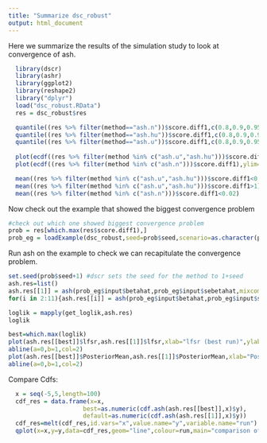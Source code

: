 ```yaml
---
title: "Summarize dsc_robust"
output: html_document
---
```




Here we summarize the results of the simulation study to look at convergence of ash.
```r
  library(dscr)
  library(ashr)
  library(ggplot2)
  library(reshape2)
  library("dplyr")
  load("dsc_robust.RData") 
  res = dsc_robust$res
```

```r
  quantile((res %>% filter(method=="ash.n"))$score.diff1,c(0.8,0.9,0.95,0.99,1))
  quantile((res %>% filter(method=="ash.hu"))$score.diff1,c(0.8,0.9,0.95,0.99,1))
  quantile((res %>% filter(method=="ash.u"))$score.diff1,c(0.8,0.9,0.95,0.99,1))
  
  plot(ecdf((res %>% filter(method %in% c("ash.u","ash.hu")))$score.diff1),ylim=c(0.8,1))
  plot(ecdf((res %>% filter(method %in% c("ash.n")))$score.diff1),ylim=c(0.8,1))
```

```r
  mean((res %>% filter(method %in% c("ash.u","ash.hu")))$score.diff1<0.02)
  mean((res %>% filter(method %in% c("ash.u","ash.hu")))$score.diff1>1)
  mean((res %>% filter(method %in% c("ash.n")))$score.diff1<0.02)  
```


Now check out the example that showed the biggest convergence problem
```r
#check out which one showed biggest convergence problem
prob = res[which.max(res$score.diff1),]
prob_eg = loadExample(dsc_robust,seed=prob$seed,scenario=as.character(prob$scenario),method=as.character(prob$method))
```

Run ash on the example to check we can recapitulate the convergence problem.
```r
set.seed(prob$seed+1) #dscr sets the seed for the method to 1+seed 
ash.res=list()
ash.res[[1]] = ash(prob_eg$input$betahat,prob_eg$input$sebetahat,mixcompdist="uniform",cxx=TRUE)
for(i in 2:11){ash.res[[i]] = ash(prob_eg$input$betahat,prob_eg$input$sebetahat,mixcompdist="uniform",randomstart=TRUE,cxx=TRUE)}
```

```r
loglik = mapply(get_loglik,ash.res)
loglik
```

```r
best=which.max(loglik)
plot(ash.res[[best]]$lfsr,ash.res[[1]]$lfsr,xlab="lfsr (best run)",ylab="lfsr (default run)",main="Comparison of lfsr (best vs default run)")
abline(a=0,b=1,col=2)
plot(ash.res[[best]]$PosteriorMean,ash.res[[1]]$PosteriorMean,xlab="Posterior Mean (best run)",ylab="Posterior Mean (default run)",main="Comparison of Posterior Means (best vs default run)")
abline(a=0,b=1,col=2)

```

Compare Cdfs:
```r
  x = seq(-5,5,length=100)
  cdf_res = data.frame(x=x,
                     best=as.numeric(cdf.ash(ash.res[[best]],x)$y),
                     default=as.numeric(cdf.ash(ash.res[[1]],x)$y))
  cdf_res=melt(cdf_res,id.vars="x",value.name="y",variable.name="run")
  qplot(x=x,y=y,data=cdf_res,geom="line",colour=run,main="comparison of estimated cdf (best run and default run)")
```
